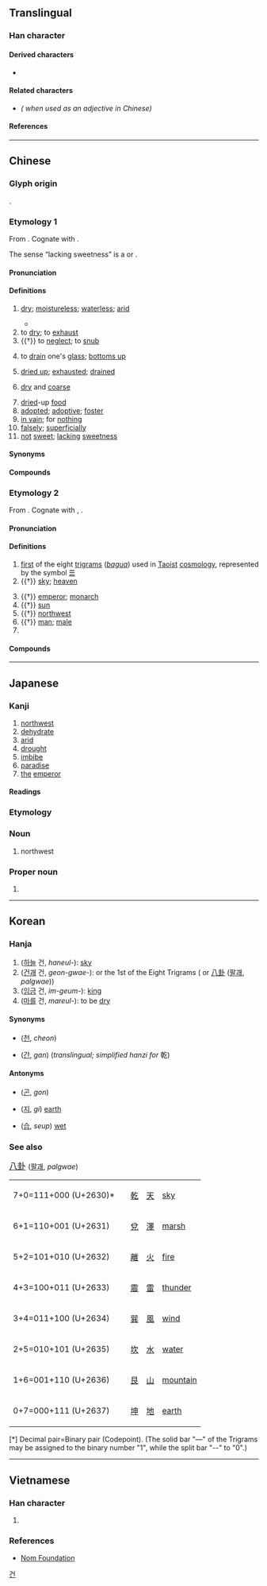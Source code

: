 {{also|亁|干|☰}}
{{character info/new}}
==Translingual==

===Han character===
{{Han char|rn=5|rad=乙|as=10|sn=11|four=48417|canj=JJON|ids=⿰龺乞}}

====Derived characters====
* {{l|mul|[[𠼳]], [[墘]], [[𢠥]], [[㨴]], [[漧]], [[𨼃]], [[𤍯]], [[𭢇]], [[𨫬]], [[𫙱]], [[𨝌]], [[𨝝]]}}

====Related characters====
* {{l|mul|[[干]]}} ''({{w|Simplified Chinese|Simplified form}} when used as an adjective in Chinese)''

====References====
{{Han ref|kx=0084.250|dkj=00204|dj=0172.010|hdz=10056.100|uh=4E7E}}

----

==Chinese==

===Glyph origin===
{{Han etym}}
{{Han compound|倝|乙|c1=p|c2=s|ls=psc}}.

===Etymology 1===
{{zh-forms|s=干|alt=亁,乹}}

From {{inh|zh|sit-pro|*kan||to dry; to dry up}}. Cognate with {{cog|my|ခန်း||to dry up; to evaporate}}.

The sense “lacking sweetness” is a {{semantic loan|zh|fr|sec|nocap=1}} or {{semantic loan|zh|en|dry|notext=1}}.

====Pronunciation====
{{zh-pron
|m=gān
|m-s=
|c=gon1
|c-t=
|g=
|h=pfs=kôn
|j=
|mb=gúing
|md=găng
|mn=koaⁿ/xm:koa/kan
|mn_note=koaⁿ/koa - vernacular; kan - literary
|mn-t=gang1/guan1
|mn-t_note=guan1 - “dried-up food” (e.g. {{zh-l|*餅乾}})
|w=1koe
|x=
|mc=1
|oc=1,1
|cat=a,v,n,adv
}}

====Definitions====
{{zh-hanzi}}

# [[dry]]; [[moistureless]]; [[waterless]]; [[arid]]
#: {{zh-x|我 喉嚨 很 乾{gān}。|My throat feels '''dry'''.}}
#* {{zh-x|自動 提示 補水 功能 可 令 家用 電蒸爐 也 不會 有 煲 乾 水 引發 火警  的 危險。|The ability to automatically remind people to add more water may result in electric household steamers no longer carrying the risk of triggering fire alarms when they become empty.|C-LIT|ref=2015, {{lang|zh|紀曉華《水哥廚房：蒸．好生活》}}[https://books.google.com/books?id=PIRYCgAAQBAJ&pg=PA12&dq=%22%E7%85%B2%E4%B9%BE%E6%B0%B4%22]}}
# to [[dry]]; to [[exhaust]]
# {{†}} to [[neglect]]; to [[snub]]
# {{lb|zh|colloquial}} to [[drain]] one's [[glass]]; [[bottoms up]]
# [[dried up]]; [[exhausted]]; [[drained]]
# {{lb|zh|of voice}} [[dry]] and [[coarse]]
# [[dried]]-up [[food]]
# [[adopted]]; [[adoptive]]; [[foster]]
# [[in vain]]; for [[nothing]]
# [[falsely]]; [[superficially]]
# [[not]] [[sweet]]; [[lacking]] [[sweetness]]

====Synonyms====
{{zh-dial}}

====Compounds====
{{zh-der|豆乾:dried tofu|乾巴:insipid|乾巴巴:insipid|乾板:dry plate|乾杯:cheers|乾貝:dried scallop|乾癟:dry and shrivelled|乾冰:dry ice|乾菜:dried vegetable|乾草:hay|乾柴烈火:blazing fire and dry wood|乾脆:clear-cut|乾急:anxious but unable to do anything|乾打雷，不下雨:thunder but no rain|乾瞪眼:look on in despair|乾電池:dry cell|乾爹:godfather|乾兒子:godson|乾飯:cooked rice|乾肥:dried manure|乾粉:dried vermicelli|乾股:stock dividend|乾果:dry fruit|乾咳:dry cough|乾寒:dry and cold|乾旱:drought|乾號:pretending to howl|乾嚎:pretending to howl|乾涸:dry up|乾花:dried flower|乾灰:lime|乾貨:dried fruits and nuts|乾季:dry season|乾結:dry and hard|乾淨:clean|乾淨利落:as neat as pin|乾渴:thirsty|乾枯:dried-up|乾哭:cry without tears|乾酪:cheese|乾冷:dry and cold|乾禮:monetary gift|乾糧:food prepared for journey|乾裂:seasoning crack|乾餾:dry distillation|乾媽:godmother|乾妹子:godsister|乾娘:godmother|乾女兒:goddaughter|乾嘔:to retch|乾親:nominal kinship|乾親家|乾澀:dry and coarse|乾屍:mummy|乾瘦:skinny|乾爽:dry and crisp|乾絲:dried bean curd|乾鬆:dry and loose|乾嗽:dry cough|乾洗:dry cleaning|乾笑:hollow laugh|乾薪:salary drawn for a sinecure|乾性油:dry oil|乾血漿:dry plasma|乾咽:to swallow dry food|乾燥:dry|乾燥劑:desiccant|乾燥箱:desiccator|乾着急:anxious but unable to do anything|乾皺:kraurosis|乾颱|乾回付|乾支剌|乾著|乾篾片|乾擦|乾柴|乾生子|乾量|乾餱|乾虔|乾貨船|乾疥|乾麵|不乾淨|乾罷|乾眼症|乾館|乾等|乾噦|乾溼|乾耗|乾暖|乾死|乾刻版|不乾不淨|乾淨爽利|乾片|偎乾就濕|乾嚥唾|乾霍亂|乾打雷|乾撇下|乾阿嬭|乾撂臺|乾折|乾支支|乾屎橛|乾餱以愆|乳臭未乾|乾產|乾和|乾圓潔淨|乾薑|乾料|乾村沙|一乾二淨|不乾性油|吃乾醋|乾井|乾脆爽快|乾妹妹|乾兒|乾燥機|口燥脣乾|口血未乾|乾剝剝|乾喬|乾熬|乾淨俐落|唾面自乾|乾茶錢|乾啼濕哭|乾奴才|乾顙|乾衣機|乾落得|乾白兒|乾巴疵咧|乾芻|夾心餅乾|乾繃兒|乾落|乾茨臘|乾乾淨淨|乾逼|乾乾兒的|外強中乾|乾沒|乾稿|乾燥花|乾著急|乾熱|乾塢|口乾舌燥|乾燥氣候|天乾物燥|乾苔|乾生受|乾燥器|乾梅|河涸海乾|杏乾兒|烈火乾柴|沒乾沒淨|抔土未乾|果乾|煨乾就濕|晒乾|涸乾|推乾淨兒|烘乾|焙乾|河落海乾|果子乾兒|擰乾|淚乾腸斷|海乾河盡|洋乾漆|桑乾河|晾乾|打乾噦|白乾|瘦小枯乾|揩乾|桑乾盆地|甕盡杯乾|打淨撈乾|煨乾避濕|烘乾機|搭乾鋪|沒乾淨|梨乾兒|枯乾|龍眼乾|餅乾|陵土未乾|蘿蔔乾|肉乾|霉乾菜|黃乾黑瘦|豆腐乾|葡萄乾|陰乾|馬乾|香乾|風乾|站乾岸兒|蘇打餅乾|蟶乾|筍乾|豬肉乾|老乾|熱乾麵|乾鹽湖:salt flat}}

===Etymology 2===
{{zh-forms|alt=乹}}

From {{inh|zh|sit-pro|*m-ka-n||heaven; sky; sun}}. Cognate with {{cog|bo|མཁའ}}, {{m|bo|ནམ་མཁའ||sky; heaven}}.

====Pronunciation====
{{zh-pron
|m=qián
|c=kin4
|h=pfs=khièn
|md=gièng
|mn=qz:kiân/tw,xm,zz:khiân
|mn-t=kiang5/kiêng5
|mn-t_note=kiang5 - Shantou; kiêng5 - Chaozhou
|w=3jji
|dial=n
|mc=2
|oc=2,2
|ma=y
|cat=n,pn
}}

====Definitions====
{{zh-hanzi}}

# [[first]] of the eight [[trigram]]s (''[[bagua]]'') used in [[Taoist]] [[cosmology]], represented by the symbol [[☰]]
# {{†}} {{lb|zh|figurative}} [[sky]]; [[heaven]]
#: {{zh-x|乾[乾]道|ways of heaven; natural law}}
# {{†}} {{lb|zh|figurative}} [[emperor]]; [[monarch]]
# {{†}} {{lb|zh|figurative}} [[sun]]
# {{†}} {{lb|zh|figurative}} [[northwest]]
# {{†}} {{lb|zh|figurative}} [[man]]; [[male]]
# {{surname|lang=zh}}

====Compounds====
{{zh-der|fold=1|*乾乾|*乾元|乾圖/乾图|*乾坤|*乾宅|乾斷/乾断|*乾旦|*乾曜|乾清宮/乾清宫|乾紅/乾红|乾綱/乾纲|*乾象|*乾造|*乾道|*乾陵|*乾隆|*朝乾夕惕|顛乾倒坤/颠乾倒坤|乾華/乾华}}

----

==Japanese==

===Kanji===
{{ja-kanji|grade=c|rs=乙10}}

# [[northwest]]
# [[dehydrate]]
# [[arid]]
# [[drought]]
# [[imbibe]]
# [[paradise]]
# [[the]] [[emperor]]

====Readings====
{{ja-readings
|goon=かん, げん
|kanon=かん, けん
|kun=かわ-く, かわ-かす, いぬい-
}}
===Etymology===
{{compound|ja|戌|tr1=inu|亥|tr2=i}}

===Noun===
{{ja-noun|いぬい|hhira=いぬゐ}}

# {{lb|ja|obsolete|sort=いぬい}} northwest

===Proper noun===
{{ja-pos|いぬい|proper|hhira=いぬゐ}}

# {{surname|lang=ja|sort=いぬい}}

----

==Korean==

===Hanja===
{{ko-hanja|hangeul=[[건]], [[간]]|rv=geon, gan|mr=kŏn, kan}}

# ([[하늘]] 건, ''haneul-''): [[sky]]
# ([[건괘]] 건, ''geon-gwae-''): {{lang|und|sc=Latinx|☷}} or the 1st of the Eight Trigrams ({{lang|und|sc=Latinx|☰☱☲☳☴☵☶☷}} or [[w:Ba gua (concept)|八卦]] ([[팔괘]], ''palgwae''))
# ([[임금]] 건, ''im-geum-''): [[king]]
# ([[마르다|마를]] 건, ''mareul-''): to be [[dry]]

====Synonyms====
* {{l|ko|天}} ([[천]], ''cheon'')
* {{l|ko|干}} ([[간]], ''gan'') (''translingual; simplified hanzi for'' 乾)

====Antonyms====
* {{l|ko|坤}} ([[곤]], ''gon'')
* {{l|ko|地}} ([[지]], ''gi'') [[earth]]
* {{l|ko|濕}} ([[습]], ''seup'') [[wet]]

===See also===
<big> [[w:Ba gua (concept)|八卦]] </big> ([[팔괘]], ''palgwae'')
<ul>
{| class=wikitable
|-
| 7+0=111+000 (U+2630)*
| {{lang|und|sc=Latinx|☰}}
| [[乾]]
| [[天]]
| [[sky]]
|-
| 6+1=110+001 (U+2631)
| {{lang|und|sc=Latinx|☱}}
| [[兌]]
| [[澤]]
| [[marsh]]
|-
| 5+2=101+010 (U+2632)
| {{lang|und|sc=Latinx|☲}}
| [[離]]
| [[火]]
| [[fire]]
|-
| 4+3=100+011 (U+2633)
| {{lang|und|sc=Latinx|☳}}
| [[震]]
| [[雷]]
| [[thunder]]
|-
| 3+4=011+100 (U+2634)
| {{lang|und|sc=Latinx|☴}}
| [[巽]]
| [[風]]
| [[wind]]
|-
| 2+5=010+101 (U+2635)
| {{lang|und|sc=Latinx|☵}}
| [[坎]]
| [[水]]
| [[water]]
|-
| 1+6=001+110 (U+2636)
| {{lang|und|sc=Latinx|☶}}
| [[艮]]
| [[山]]
| [[mountain]]
|-
| 0+7=000+111 (U+2637)
| {{lang|und|sc=Latinx|☷}}
| [[坤]]
| [[地]]
| [[earth]]
|}
[*] Decimal pair=Binary pair (Codepoint). (The solid bar "—" of the Trigrams may be assigned to the binary number "1", while the split bar "--" to "0".)
</ul>

[[Category:Hanja readings|건]]

----

==Vietnamese==

===Han character===
{{vi-hantu|[[kiền]], [[cạn]], [[can]], [[càn]], [[khan]], [[gàn]]|rs=乙10}}

# {{defn|lang=vi|sort=乙10}}

===References===
* [http://nomfoundation.org/common/nom_details.php?codepoint=4e7e Nom Foundation]